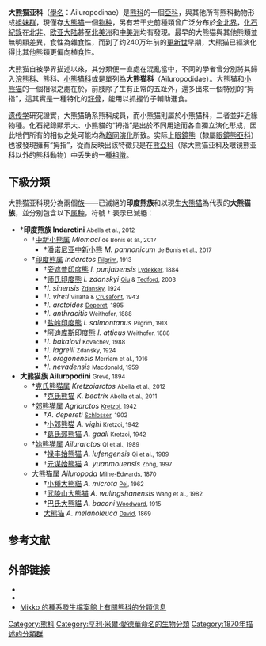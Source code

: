 {{NoteTA
|T=zh-cn:大熊猫亚科; zh-hk:大熊貓亞科; zh-tw:大貓熊亞科;
|1=zh-cn:圣迭戈; zh-hk:聖地亞哥; zh-tw:聖地牙哥;
|2=zh-cn:熊猫; zh-hk:熊貓; zh-tw:貓熊;
|3=zh-cn:籽骨; zh-tw:種子骨;
|4=zh-cn:信息; zh-tw:資訊;
}}
{{Automatic taxobox
| fossil_range = [[中新世|中新世]]中期至今，{{geological range|12|0|earliest=23.03|refs={{r|Abella et al, 2012}}}}{{nobold|（[[分子鐘|分子數據]]顯示分化於中新世早期{{r|Abella et al, 2012}}）}}
| image = Bai yun giant panda.jpg
| image_upright = 1.15
| image_caption = 2008年[[美国|美国]][[圣迭戈动物园|圣迭戈动物园]]的雌性[[大熊猫|大熊猫]]“[[白云_(大熊猫)|白雲]]”
| taxon = Ailuropodinae
| authority = Grevé, 1894
| type_genus = [[大熊猫属|大熊猫属]] ''Ailuropoda''
| type_genus_authority = [[亨利·米爾·愛德華|Milne-Edwards]], 1870
| subdivision_ranks = 下級分類
| subdivision =
* †'''印度熊族 Indarctini'''
** †[[中新小熊属|中新小熊属]] ''Miomaci''
** †[[印度熊属|印度熊属]] ''Indarctos''
* '''大熊猫族 Ailuropodini'''
** †[[克氏熊猫属|克氏熊猫属]] ''Kretzoiarctos''
** †[[郊熊猫属|郊熊猫属]] ''Agriarctos''
** †[[始熊猫属|始熊猫属]] ''Ailurarctos''
** [[大熊猫属|大熊猫属]] ''Ailuropoda''
}}

'''大熊猫亚科'''（[[學名|學名]]：Ailuropodinae）是[[熊科|熊科]]的一個[[亞科|亞科]]，與其他所有熊科動物形成[[姐妹群|姐妹群]]{{r|Abella et al, 2012}}，現僅存[[大熊猫|大熊猫]]一個[[物种|物种]]，另有若干史前種類曾广泛分布於[[全北界|全北界]]，[[化石紀錄|化石紀錄]]在[[北非|北非]]、[[欧亚大陆|欧亚大陆]]甚至[[北美洲|北美洲]]和[[中美洲|中美洲]]均有發現{{r|Abella et al, 2012|Ginsburg et al, 1998|Montoya et al, 2001|Abella et al, 2011}}。最早的大熊猫與其他熊類並無明顯差異，食性為雜食性，而到了约240万年前的[[更新世|更新世]]早期，大熊猫已經演化得比其他熊類更偏向植食性{{r|Jin et al, 2007|Zhao et al, 2013}}。

大熊猫自被學界描述以來，其分類便一直處在混亂當中，不同的學者曾分別將其歸入[[浣熊科|浣熊科]]{{r|Gregory, 1936|Welker et al, 1963}}、熊科{{r|O'Brien, et al, 1985|MSW3|Pastor et al, 2008}}、[[小熊猫科|小熊猫科]]或是單列為'''大熊猫科'''（Ailuropodidae）{{r|Thenius, 1979}}。大熊猫和[[小熊猫|小熊猫]]的一個相似之處在於，前肢除了生有正常的五趾外，還多出來一個特別的“拇指”，這其實是一種特化的[[籽骨|籽骨]]，能用以抓握竹子輔助進食{{r|athro.com}}。

[[遗传学|遗传学]]研究證實，大熊猫确系熊科成員，而小熊猫則屬於小熊猫科，二者並非近緣物種{{r|Peng et al, 2007|Sato et al, 2009}}。化石紀錄顯示大、小熊貓的“拇指”是出於不同用途而各自獨立演化形成，因此牠們所有的相似之处可能均為[[趋同演化|趋同演化]]所致{{r|Salesa, Antón et al, 2006}}。实际上[[眼鏡熊|眼鏡熊]]（隸屬[[眼鏡熊亞科|眼鏡熊亞科]]）也被發現擁有“拇指”，從而反映出該特徵只是在[[熊亞科|熊亞科]]（除大熊猫亚科及眼镜熊亚科以外的熊科動物）中丢失的一種[[祖徵|祖徵]]{{r|Salesa, Siliceo et al, 2006}}。

==下級分類==
大熊猫亚科現分為兩個[[族_(生物)|族]]——已滅絕的'''印度熊族'''和以現生[[大熊猫|大熊猫]]為代表的'''大熊猫族'''{{r|Abella et al, 2012}}，並分别包含以下[[属|属]][[种|种]]，符號 † 表示已滅絕：

* †'''印度熊族 Indarctini''' <small>Abella et al., 2012</small>
** †[[中新小熊属|中新小熊属]] ''Miomaci'' <small>de Bonis et al., 2017</small>
*** †[[潘诺尼亚中新小熊|潘诺尼亚中新小熊]] ''M. pannonicum'' <small>de Bonis et al., 2017</small>
** †[[印度熊属|印度熊属]] ''Indarctos'' <small>[[Guy_Ellcock_Pilgrim|Pilgrim]], 1913</small>
*** †[[旁遮普印度熊|旁遮普印度熊]] ''I. punjabensis'' <small>[[Lydekker|Lydekker]], 1884</small>
*** †[[师氏印度熊|师氏印度熊]] ''I. zdanskyi'' <small>[[邱占祥|Qiu]] & [[Richard_H._Tedford|Tedford]], 2003</small>
*** †''I. sinensis'' <small>[[Otto_Zdansky|Zdansky]], 1924</small>
*** †''I. vireti'' <small>Villalta & [[Miquel_Crusafont_i_Pairó|Crusafont]], 1943</small>
*** †''I. arctoides'' <small>[[Charles_Depéret|Deperet]], 1895</small>
*** †''I. anthracitis'' <small>Weithofer, 1888</small>
*** †[[盐岭印度熊|盐岭印度熊]] ''I. salmontanus'' <small>Pilgrim, 1913</small>
*** †[[阿迪库斯印度熊|阿迪库斯印度熊]] ''I. atticus'' <small>Weithofer, 1888</small>
*** †''I. bakalovi'' <small>Kovachev, 1988</small>
*** †''I. lagrelli'' <small>Zdansky, 1924</small>
*** †''I. oregonensis'' <small>Merriam et al., 1916</small>
*** †''I. nevadensis'' <small>Macdonald, 1959</small>
* '''大熊猫族 Ailuropodini''' <small>Grevé, 1894</small>
** †[[克氏熊猫属|克氏熊猫属]] ''Kretzoiarctos'' <small>Abella et al., 2012</small>
*** †[[克氏熊猫|克氏熊猫]] ''K. beatrix'' <small>Abella et al., 2011</small>
** †[[郊熊猫属|郊熊猫属]] ''Agriarctos'' <small>[[Miklós_Kretzoi|Kretzoi]], 1942</small>
*** †''A. depereti'' <small>[[Max_Schlosser|Schlosser]], 1902</small>
*** †[[小郊熊猫|小郊熊猫]] ''A. vighi'' <small>Kretzoi, 1942</small>
*** †[[葛氏郊熊猫|葛氏郊熊猫]] ''A. gaali'' <small>Kretzoi, 1942</small>
** †[[始熊猫属|始熊猫属]] ''Ailurarctos'' <small>Qi et al., 1989</small>
*** †[[始熊猫属|禄丰始熊猫]] ''A. lufengensis'' <small>Qi et al., 1989</small>
*** †[[始熊猫属|元谋始熊猫]] ''A. yuanmouensis'' <small>Zong, 1997</small>
** [[大熊猫属|大熊猫属]] ''Ailuropoda'' <small>[[亨利·米爾·愛德華|Milne-Edwards]], 1870</small>
*** †[[小種大熊貓|小種大熊貓]] ''A. microta'' <small>[[裴文中|Pei]], 1962</small>
*** †[[武陵山大熊猫|武陵山大熊猫]] ''A. wulingshanensis'' <small>Wang et al., 1982</small>
*** †[[巴氏大熊貓|巴氏大熊貓]] ''A. baconi'' <small>[[Arthur_Smith_Woodward|Woodward]], 1915</small>
*** [[大熊猫|大熊猫]] ''A. melanoleuca'' <small>[[譚衛道|David]], 1869</small>

==参考文献==
{{Reflist|2|refs=
<ref name="Abella et al, 2012">{{cite journal |author1=Abella, Juan |author2=Alba, David M. |author3=Robles, Josep M. |author4=Valenciano, Alberto |author5=Rotgers, Cheyenn |author6=Carmona, Raül |author7=Montoya, Plinio |author8=Morales, Jorge |year=2012 |title=''Kretzoiarctos'' gen. nov., the Oldest Member of the Giant Panda Clade |journal=''[[PLoS_ONE|PLoS ONE]]'' |volume=7 |issue=11 |page=e48985 |pmid=23155439 |pmc=3498366 |bibcode=2012PLoSO...748985A |doi=10.1371/journal.pone.0048985 |doi-access=free}}</ref>

<ref name="Ginsburg et al, 1998">{{cite journal |author1=Ginsburg, Léonard |author2=Morales, Jorge. |year=1998 |title=Les Hemicyoninae (Ursidae, Carnivora, Mammalia) et les formes apparentées du Miocène inférieur et moyen d'Europe occidentale |journal=''{{link-nl|古生物學年鑑|Annales de Paléontologie|Annales de Paléontologie}}'' |volume=84 |issue=1 |page=71–123 |doi=10.1016/S0753-3969(98)80003-7}}{{fr}}</ref>

<ref name="Montoya et al, 2001">{{cite journal |author1=Montoya, P. |author2=Alcalá, L. |author3=Morales, J. |last-author-amp=yes |year=2001 |title=''Indarctos'' (Ursidae, Mammalia) from the Spanish Turolian (Upper Miocene) |journal=''{{le|Scripta Geologica}}'' |volume=122 |pages=123–151 |url=https://repository.naturalis.nl/pub/219159 |access-date=2021-11-25 |archive-date=2021-11-25 |archive-url=https://web.archive.org/web/20211125175733/https://repository.naturalis.nl/pub/219159 |dead-url=no }}</ref>

<ref name="Abella et al, 2011">{{cite journal |author1=Abella, J. |author2=Montoya, P. |author3=Morales, J. |last-author-amp=yes |year=2011 |title=Una nueva especie de ''Agriarctos'' (Ailuropodinae, Ursidae, Carnivora) en la localidad de Nombrevilla 2 (Zaragoza, España) |journal=''{{le|地質研究|Estudios Geológicos|Estudios Geológicos}}'' |volume=67 |number=2 |pages=187–191 |doi=10.3989/egeol.40714.182 |doi-access=free |url=https://estudiosgeol.revistas.csic.es/index.php/estudiosgeol/article/view/837/869 |access-date=2021-11-25 |archive-date=2021-11-25 |archive-url=https://web.archive.org/web/20211125174725/https://estudiosgeol.revistas.csic.es/index.php/estudiosgeol/article/view/837/869 |dead-url=no }}</ref>

<ref name="Jin et al, 2007">{{cite journal |author1=Jin, C. |author2=Ciochon, R.L. |author3=Dong, W. |author4=Hunt Jr, R.M. |author5=Liu, J. |author6=Jaeger, M. |author7=Zhu, Q. |year=2007 |title=The first skull of the earliest giant panda |journal=''[[PNAS|PNAS]]'' |volume=104 |number=26 |pages=10932–10937 |pmid=17578912 |pmc=1904166 |bibcode=2007PNAS..10410932J |doi=10.1073/pnas.0704198104 |doi-access=free}}</ref>

<ref name="Zhao et al, 2013">{{cite journal |author1=Zhao, S. |author2=Zheng, P. |author3=Dong,S. |author4=Zhan, X. |author5=Wu, Q. |author6=Guo, X. |author7=Hu, Y. |author8=He, W. |author9=Zhang, S. |author10=Fan, W. |author11=Zhu, L. |last12=Li, D. |author13=Zhang, X. |author14=Chen, Q. |author15=Zhang, H. |author16=Zhang, Z. |author17=Jin, X. |author18=Zhang, J. |author19=Yang, H. |author20=Wang, Jian |author21=Wang, Jun |author22=Wei, F. |last-author-amp=yes |year=2003 |title=Whole-genome sequencing of giant pandas provides insights into demographic history and local adaptation |journal=Nature Genetics |volume=45 |issue=1 |pages=67–71 |pmid=23242367 |s2cid=1261505 |doi=10.1038/ng.2494}}</ref>

<ref name="Gregory, 1936">{{cite journal |author=Gregory, William King |author-link=威廉·金·格雷戈里<!-- William King Gregory --> |year=1936 |title=On the phylogenetic relationships of the giant panda (''Ailuropoda'') to other arctoid Carnivora |journal=''{{le|美國博物館新知|American Museum Novitates|American Museum Novitates}}'' |publisher=[[美國自然史博物館|American Museum of Natural History]] |volume=878 |pages=1–29 |hdl=2246/4138 |hdl-access=free}}</ref>

<ref name="Welker et al, 1963">{{cite journal |author1=Welker, W.I. |author2=Campos, G.B. |year=1963 |title=Physiological significance of sulci in somatic sensory cerebral cortex in mammals of the family Procyonidae |journal=''{{le|比較神經學期刊|The Journal of Comparative Neurology|Journal of Comparative Neurology}}'' |volume=120 |issue=1 |pages=19–36 |doi=10.1002/cne.901200103}}</ref>

<ref name="O'Brien, et al, 1985">{{cite journal |author1=O'Brien, Stephen J. |author2=Nash, William G. |author3=Wildt, David E. |author4=Bush, Mitchell E. |author5=Benveniste, Raoul E. |last-author-amp=yes |year=1985 |title=A molecular solution to the riddle of the giant panda's phylogeny |journal=''[[Nature|Nature]]'' |volume=317 |issue=6033 |pages=140–144 |pmid=4033795 |doi=10.1038/317140a0}}</ref>

<ref name="MSW3">{{MSW3 Wozencraft |id=14000941 | pages=586}}</ref>

<ref name="Pastor et al, 2008">{{cite journal |author1=Pastor, J.F. |author2=Barbosa, M. |author3=De Paz, F.J. |year=2008 |title=Morphological study of the lingual papillae of the giant panda (''Ailuropoda melanoleuca'') by scanning electron microscopy |journal=''{{le|解剖學期刊|Journal of Anatomy|Journal of Anatomy}}'' |volume=212 |issue=2 |pages=99–105 |doi=10.1111/j.1469-7580.2008.00850.x |doi-access=free}}</ref>

<ref name="Thenius, 1979">{{cite journal |author=Thenius, E. |year=1979 |title=Zur systematischen und phylogenetischen Stellung des Bambusbären: ''Ailuropoda melanoleuca'' David (Carnivora, Mammalia) |journal=''Z. Saugetierk'' |volume=44 |number=5 |pages=286–305}}{{de}}</ref>

<ref name="athro.com">{{cite web |author=Morris, Paul J. |title=The Panda's Thumb |url=http://www.athro.com/evo/pthumb.html |website=''Athro, Limited'' |access-date=2021-11-24 |archive-date=2020-11-08 |archive-url=https://web.archive.org/web/20201108103153/http://www.athro.com/evo/pthumb.html |dead-url=no }}</ref>

<ref name="Peng et al, 2007">{{cite journal |author1=Peng, Rui |author2=Zeng, Bo |author3=Meng, Xiuxiang |author4=Yue, Bisong |author5=Zhang, Zhihe |author6=Zou, Fangdong |year=2007 |title=The complete mitochondrial genome and phylogenetic analysis of the giant panda (''Ailuropoda melanoleuca'') |journal=''{{le|基因 (期刊)|Gene|Gene}}'' |volume=397 |issue=1–2 |pages=76–83 |pmid=17499457 |doi=10.1016/j.gene.2007.04.009}}</ref>

<ref name="Sato et al, 2009">{{cite journal |author1=Sato, Jun J. |author2=Wolsan, Mieczyslaw |author3=Minami, Shinji |author4=Hosoda, Tetsuji |author5=Sinaga, Martua H. |author6=Hiyama, Kozue |author7=Yamaguchi, Yasunori |author8=Suzuki, Hitoshi |year=2009 |title=Deciphering and dating the red panda's ancestry and early adaptive radiation of Musteloidea |journal=''{{le|分子系統發生學與演化|Molecular Phylogenetics and Evolution|Molecular Phylogenetics and Evolution}}'' |volume=53 |issue=3 |pages=907–922 |pmid=19699810 |doi=10.1016/j.ympev.2009.08.019}}</ref>

<ref name="Salesa, Antón et al, 2006">{{cite journal |author1=Salesa, Manuel J. |author2=Antón, Mauricio |author3=Peigné, Stéphane |author4=Morales, Jorge |year=2006 |title=Evidence of a false thumb in a fossil carnivore clarifies the evolution of pandas |journal=''[[PNAS|PNAS]]'' |volume=103 |number=2 |pages=379–382 |doi=10.1073/pnas.0504899102 |doi-access=free |jstor=30048310 |url=https://www.pnas.org/content/pnas/103/2/379.full.pdf |access-date=2021-11-25 |archive-date=2021-11-25 |archive-url=https://web.archive.org/web/20211125174715/https://www.pnas.org/content/pnas/103/2/379.full.pdf |dead-url=no }}</ref>

<ref name="Salesa, Siliceo et al, 2006">{{cite journal |author1=Salesa, M.J. |author2=Siliceo, G. |author3=Antón, M. |author4=Abella, J. |author5=Montoya, P. |author6=Morales, J. |last-author-amp=yes |year=2006 |title=Anatomy of the "false thumb" of Tremarctos ornatus (Carnivora, Ursidae, Tremarctinae): phylogenetic and functional implications |journal=''{{le|地質研究|Estudios Geológicos|Estudios Geológicos}}'' |volume=62 |number=1 |pages=389–394 |doi=10.3989/egeol.0662133 |doi-access=free |url=https://digital.csic.es/bitstream/10261/22444/1/32.pdf |access-date=2021-11-25 |archive-date=2021-04-18 |archive-url=https://web.archive.org/web/20210418050531/http://digital.csic.es/bitstream/10261/22444/1/32.pdf |dead-url=no }}</ref>
}}

==外部链接==
* {{Commons category-inline|Ailuropodinae}}
* {{Wikispecies-inline|Ailuropodinae}}
* [https://www.mv.helsinki.fi/home/mhaaramo/metazoa/deuterostoma/chordata/synapsida/eutheria/carnivora/arctoidea/ursidae.html  Mikko 的種系發生檔案館上有關熊科的分類信息] {{Wayback|url=https://www.mv.helsinki.fi/home/mhaaramo/metazoa/deuterostoma/chordata/synapsida/eutheria/carnivora/arctoidea/ursidae.html |date=20210705185638 }}

{{食肉目|C.}}
{{Taxonbar|from1=Q17560554|from2=Q18644718}}
{{Portal bar|灭绝与濒危物种|動物|生物学}}

[[Category:熊科|Category:熊科]]
[[Category:亨利·米爾·愛德華命名的生物分類|Category:亨利·米爾·愛德華命名的生物分類]]
[[Category:1870年描述的分類群|Category:1870年描述的分類群]]